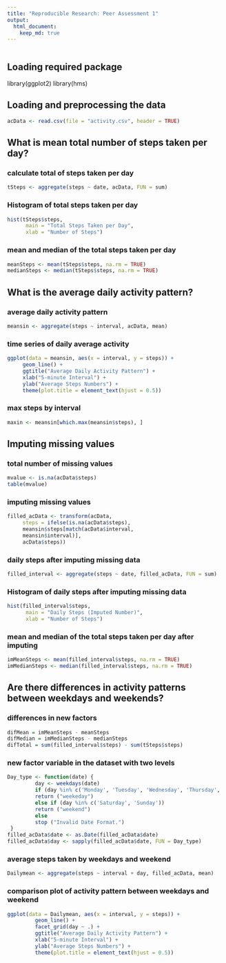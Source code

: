```yaml
---
title: "Reproducible Research: Peer Assessment 1"
output: 
  html_document:
    keep_md: true
---
```


```r
```

## Loading required package

library(ggplot2)
library(hms)

## Loading and preprocessing the data

```r
acData <- read.csv(file = "activity.csv", header = TRUE)
```

## What is mean total number of steps taken per day?

### calculate total of steps taken per day

```r
tSteps <- aggregate(steps ~ date, acData, FUN = sum)
```

### Histogram of total steps taken per day

```r
hist(tSteps$steps,
      main = "Total Steps Taken per Day",
      xlab = "Number of Steps")
```

### mean and median of the total steps taken per day

```r
meanSteps <- mean(tSteps$steps, na.rm = TRUE)
medianSteps <- median(tSteps$steps, na.rm = TRUE)
```

## What is the average daily activity pattern?

### average daily activity pattern

```r
meansin <- aggregate(steps ~ interval, acData, mean)
```

### time series of daily average activity

```r
ggplot(data = meansin, aes(x = interval, y = steps)) +
     geom_line() +
     ggtitle("Average Daily Activity Pattern") +
     xlab("5-minute Interval") +
     ylab("Average Steps Numbers") +
     theme(plot.title = element_text(hjust = 0.5))
```

### max steps by interval

```r
maxin <- meansin[which.max(meansin$steps), ]
```

## Imputing missing values

### total number of missing values

```r
mvalue <- is.na(acData$steps)
table(mvalue)
```

### imputing missing values

```r
filled_acData <- transform(acData,
     steps = ifelse(is.na(acData$steps),
     meansin$steps[match(acData$interval,
     meansin$interval)],
     acData$steps))
```

### daily steps after imputing missing data

```r
filled_interval <- aggregate(steps ~ date, filled_acData, FUN = sum)
```

### Histogram of daily steps after imputing missing data

```r
hist(filled_interval$steps,
      main = "Daily Steps (Imputed Number)",
      xlab = "Number of Steps")
```

### mean and median of the total steps taken per day after imputing

```r
imMeanSteps <- mean(filled_interval$steps, na.rm = TRUE)
imMedianSteps <- median(filled_interval$steps, na.rm = TRUE)
```

## Are there differences in activity patterns between weekdays and weekends?

### differences in new factors

```r
difMean = imMeanSteps - meanSteps
difMedian = imMedianSteps - medianSteps
difTotal = sum(filled_interval$steps) - sum(tSteps$steps)
```

### new factor variable in the dataset with two levels

```r
Day_type <- function(date) {
         day <- weekdays(date)
         if (day %in% c('Monday', 'Tuesday', 'Wednesday', 'Thursday', 'Friday'))
         return ("weekeday")
         else if (day %in% c('Saturday', 'Sunday'))
         return ("weekend")
         else
         stop ("Invalid Date Format.")
 }
filled_acData$date <- as.Date(filled_acData$date)
filled_acData$day <- sapply(filled_acData$date, FUN = Day_type)
 ```
 
### average steps taken by weekdays and weekend
```r
Dailymean <- aggregate(steps ~ interval + day, filled_acData, mean)
```

### comparison plot of activity pattern between weekdays and weekend
```r
ggplot(data = Dailymean, aes(x = interval, y = steps)) +
         geom_line() +
         facet_grid(day ~ .) +
         ggtitle("Average Daily Activity Pattern") +
         xlab("5-minute Interval") +
         ylab("Average Steps Numbers") +
         theme(plot.title = element_text(hjust = 0.5))
```
